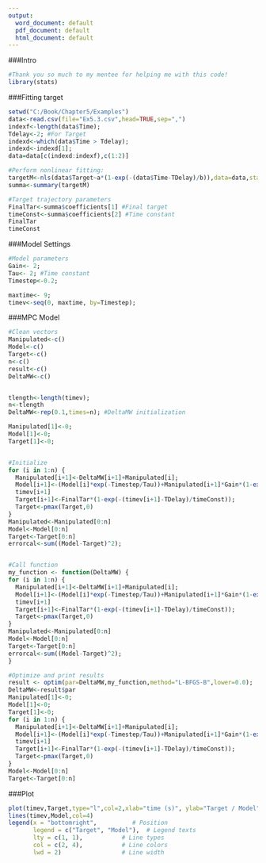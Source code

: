 ---
output:
  word_document: default
  pdf_document: default
  html_document: default
---
###Intro
```{r, echo = TRUE}
#Thank you so much to my mentee for helping me with this code!
library(stats)
```

###Fitting target
```{r, echo = TRUE}
setwd("C:/Book/Chapter5/Examples")
data<-read.csv(file="Ex5.3.csv",head=TRUE,sep=",")
indexf<-length(data$Time);
Tdelay<-2; #For Target
indexd<-which(data$Time > Tdelay);
indexd<-indexd[1];
data=data[c(indexd:indexf),c(1:2)]

#Perform nonlinear fitting:
targetM<-nls(data$Target~a*(1-exp(-(data$Time-TDelay)/b)),data=data,start=list(a=0.5,b=0.5))
summa<-summary(targetM)

#Target trajectory parameters
FinalTar<-summa$coefficients[1] #Final target
timeConst<-summa$coefficients[2] #Time constant
FinalTar
timeConst
```

###Model Settings
```{r, echo = TRUE}
#Model parameters
Gain<- 2;
Tau<- 2; #Time constant
Timestep<-0.2;

maxtime<- 9;
timev<-seq(0, maxtime, by=Timestep);
```

###MPC Model
```{r, echo = TRUE}

#Clean vectors
Manipulated<-c()
Model<-c()
Target<-c()
n<-c()
result<-c()
DeltaMW<-c()


tlength<-length(timev);
n<-tlength
DeltaMW<-rep(0.1,times=n); #DeltaMW initialization

Manipulated[1]<-0;
Model[1]<-0;
Target[1]<-0;


#Initialize
for (i in 1:n) {
  Manipulated[i+1]<-DeltaMW[i+1]+Manipulated[i];
  Model[i+1]<-(Model[i]*exp(-Timestep/Tau))+Manipulated[i+1]*Gain*(1-exp(-Timestep/Tau));
  timev[i+1]
  Target[i+1]<-FinalTar*(1-exp(-(timev[i+1]-TDelay)/timeConst));
  Target<-pmax(Target,0)
}
Manipulated<-Manipulated[0:n]
Model<-Model[0:n]
Target<-Target[0:n]
errorcal<-sum((Model-Target)^2);


#Call function
my_function <- function(DeltaMW) {
for (i in 1:n) {
  Manipulated[i+1]<-DeltaMW[i+1]+Manipulated[i];
  Model[i+1]<-(Model[i]*exp(-Timestep/Tau))+Manipulated[i+1]*Gain*(1-exp(-Timestep/Tau));
  timev[i+1]
  Target[i+1]<-FinalTar*(1-exp(-(timev[i+1]-TDelay)/timeConst));
  Target<-pmax(Target,0)
}
Manipulated<-Manipulated[0:n]
Model<-Model[0:n]
Target<-Target[0:n]
errorcal<-sum((Model-Target)^2);
}

#Optimize and print results
result <- optim(par=DeltaMW,my_function,method="L-BFGS-B",lower=0.0);
DeltaMW<-result$par
Manipulated[1]<-0;
Model[1]<-0;
Target[1]<-0;
for (i in 1:n) {
  Manipulated[i+1]<-DeltaMW[i+1]+Manipulated[i];
  Model[i+1]<-(Model[i]*exp(-Timestep/Tau))+Manipulated[i+1]*Gain*(1-exp(-Timestep/Tau));
  timev[i+1]
  Target[i+1]<-FinalTar*(1-exp(-(timev[i+1]-TDelay)/timeConst));
  Target<-pmax(Target,0)
}
Model<-Model[0:n]
Target<-Target[0:n]
```

###Plot
```{r, echo = TRUE}
plot(timev,Target,type="l",col=2,xlab="time (s)", ylab="Target / Model")
lines(timev,Model,col=4)
legend(x = "bottomright",          # Position
       legend = c("Target", "Model"),  # Legend texts
       lty = c(1, 1),           # Line types
       col = c(2, 4),           # Line colors
       lwd = 2)                 # Line width
```
